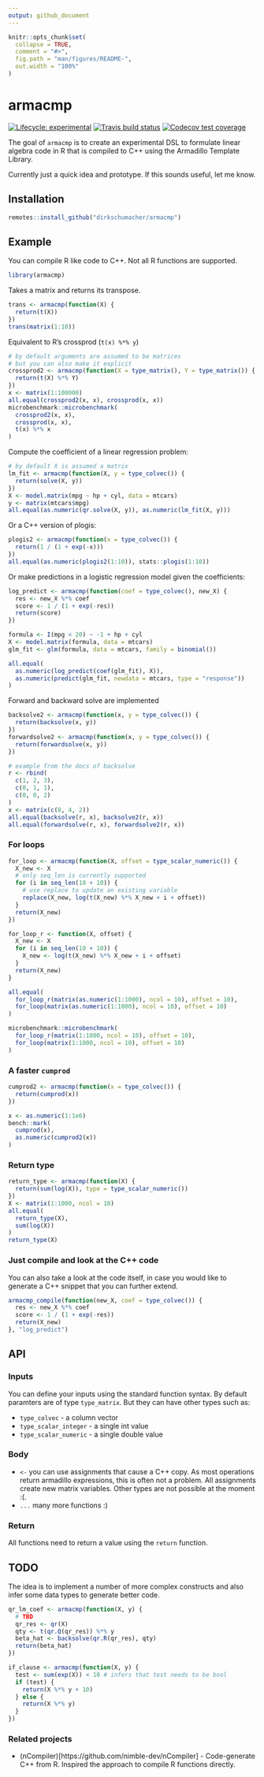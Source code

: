 ```yaml
---
output: github_document
---
```


<!-- README.md is generated from README.Rmd. Please edit that file -->

```r
knitr::opts_chunk$set(
  collapse = TRUE,
  comment = "#>",
  fig.path = "man/figures/README-",
  out.width = "100%"
)
```
# armacmp

<!-- badges: start -->
[![Lifecycle: experimental](https://img.shields.io/badge/lifecycle-experimental-orange.svg)](https://www.tidyverse.org/lifecycle/#experimental)
[![Travis build status](https://travis-ci.org/dirkschumacher/armacmp.svg?branch=master)](https://travis-ci.org/dirkschumacher/armacmp)
[![Codecov test coverage](https://codecov.io/gh/dirkschumacher/armacmp/branch/master/graph/badge.svg)](https://codecov.io/gh/dirkschumacher/armacmp?branch=master)
<!-- badges: end -->

The goal of `armacmp` is to create an experimental DSL to formulate linear algebra code in R that is compiled to C++ using the Armadillo Template Library.

Currently just a quick idea and prototype. If this sounds useful, let me know.

## Installation

``` r
remotes::install_github("dirkschumacher/armacmp")
```

## Example

You can compile R like code to C++. Not all R functions are supported.

```r
library(armacmp)
```


Takes a matrix and returns its transpose.

```r
trans <- armacmp(function(X) {
  return(t(X))
})
trans(matrix(1:10))
```

Equivalent to R's crossprod (`t(x) %*% y`)

```r
# by default arguments are assumed to be matrices
# but you can also make it explicit
crossprod2 <- armacmp(function(X = type_matrix(), Y = type_matrix()) {
  return(t(X) %*% Y)
})
x <- matrix(1:100000)
all.equal(crossprod2(x, x), crossprod(x, x))
microbenchmark::microbenchmark(
  crossprod2(x, x),
  crossprod(x, x),
  t(x) %*% x
)
```

Compute the coefficient of a linear regression problem:

```r
# by default X is assumed a matrix
lm_fit <- armacmp(function(X, y = type_colvec()) {
  return(solve(X, y))
})
X <- model.matrix(mpg ~ hp + cyl, data = mtcars)
y <- matrix(mtcars$mpg)
all.equal(as.numeric(qr.solve(X, y)), as.numeric(lm_fit(X, y)))
```

Or a C++ version of plogis:

```r
plogis2 <- armacmp(function(x = type_colvec()) {
  return(1 / (1 + exp(-x)))
})
all.equal(as.numeric(plogis2(1:10)), stats::plogis(1:10))
```

Or make predictions in a logistic regression model given the coefficients:

```r
log_predict <- armacmp(function(coef = type_colvec(), new_X) {
  res <- new_X %*% coef
  score <- 1 / (1 + exp(-res))
  return(score)
})

formula <- I(mpg < 20) ~ -1 + hp + cyl
X <- model.matrix(formula, data = mtcars)
glm_fit <- glm(formula, data = mtcars, family = binomial())

all.equal(
  as.numeric(log_predict(coef(glm_fit), X)),
  as.numeric(predict(glm_fit, newdata = mtcars, type = "response"))
)
```


Forward and backward solve are implemented

```r
backsolve2 <- armacmp(function(x, y = type_colvec()) {
  return(backsolve(x, y))
})
forwardsolve2 <- armacmp(function(x, y = type_colvec()) {
  return(forwardsolve(x, y))
})

# example from the docs of backsolve
r <- rbind(
  c(1, 2, 3),
  c(0, 1, 1),
  c(0, 0, 2)
)
x <- matrix(c(8, 4, 2))
all.equal(backsolve(r, x), backsolve2(r, x))
all.equal(forwardsolve(r, x), forwardsolve2(r, x))
```

### For loops

```r
for_loop <- armacmp(function(X, offset = type_scalar_numeric()) {
  X_new <- X
  # only seq_len is currently supported
  for (i in seq_len(10 + 10)) {
    # use replace to update an existing variable
    replace(X_new, log(t(X_new) %*% X_new + i + offset))
  }
  return(X_new)
})

for_loop_r <- function(X, offset) {
  X_new <- X
  for (i in seq_len(10 + 10)) {
    X_new <- log(t(X_new) %*% X_new + i + offset)
  }
  return(X_new)
}

all.equal(
  for_loop_r(matrix(as.numeric(1:1000), ncol = 10), offset = 10),
  for_loop(matrix(as.numeric(1:1000), ncol = 10), offset = 10)
)

microbenchmark::microbenchmark(
  for_loop_r(matrix(1:1000, ncol = 10), offset = 10),
  for_loop(matrix(1:1000, ncol = 10), offset = 10)
)
```

### A faster `cumprod`

```r
cumprod2 <- armacmp(function(x = type_colvec()) {
  return(cumprod(x))
})

x <- as.numeric(1:1e6)
bench::mark(
  cumprod(x),
  as.numeric(cumprod2(x))
)
```


### Return type

```r
return_type <- armacmp(function(X) {
  return(sum(log(X)), type = type_scalar_numeric())
})
X <- matrix(1:1000, ncol = 10)
all.equal(
  return_type(X),
  sum(log(X))
)
return_type(X)
```

### Just compile and look at the C++ code

You can also take a look at the code itself, in case you would like to generate a C++ snippet that you can further extend.

```r
armacmp_compile(function(new_X, coef = type_colvec()) {
  res <- new_X %*% coef
  score <- 1 / (1 + exp(-res))
  return(X_new)
}, "log_predict")
```


## API

### Inputs

You can define your inputs using the standard function syntax. By default paramters are of type `type_matrix`. But they can have other types such as:

* `type_colvec` - a column vector
* `type_scalar_integer` - a single int value
* `type_scalar_numeric` - a single double value

### Body

* `<-` you can use assignments that cause a C++ copy. As most operations return armadillo expressions, this is often not a problem. All assignments create new matrix variables. Other types are not possible at the moment :(.
* `...` many more functions :)

### Return

All functions need to return a value using the `return` function.

## TODO

The idea is to implement a number of more complex constructs and also infer some data types to generate better code.

```r
qr_lm_coef <- armacmp(function(X, y) {
  # TBD
  qr_res <- qr(X)
  qty <- t(qr.Q(qr_res)) %*% y
  beta_hat <- backsolve(qr.R(qr_res), qty)
  return(beta_hat)
})
```

```r
if_clause <- armacmp(function(X, y) {
  test <- sum(exp(X)) < 10 # infers that test needs to be bool
  if (test) {
    return(X %*% y + 10)
  } else {
    return(X %*% y)
  }
})
```

### Related projects

* (nCompiler)[https://github.com/nimble-dev/nCompiler] - Code-generate C++ from R. Inspired the approach to compile R functions directly.
